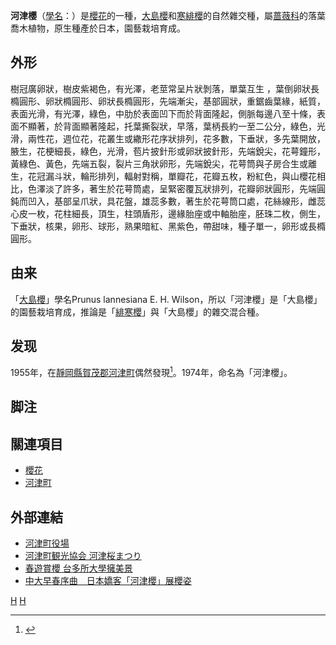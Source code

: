 {{Infraspeciesbox
| genus = Prunus
| species = lannesiana
| varietas = Kawazu-zakura
| authority = 
| image = Prunus lannesiana cv. Kawazu-zakura 05.jpg
| image_caption = 河津櫻
}}
'''河津櫻'''（[[學名|學名]]：{{lang|la|''Prunus lannesiana'' cv. Kawazu-zakura}}）是[[櫻花|櫻花]]的一種，[[大島櫻|大島櫻]]和[[寒緋櫻|寒緋櫻]]的自然雜交種，屬[[蔷薇科|蔷薇科]]的落葉喬木植物，原生種產於日本，園藝栽培育成。

== 外形 ==
樹冠廣卵狀，樹皮紫褐色，有光澤，老莖常呈片狀剝落，單葉互生 ，葉倒卵狀長橢圓形、卵狀橢圓形、卵狀長橢圓形，先端漸尖，基部圓狀，重鋸齒葉緣，紙質，表面光滑，有光澤，綠色，中肋於表面凹下而於背面隆起，側脈每邊八至十條，表面不顯著，於背面顯著隆起，托葉撕裂狀，早落，葉柄長約一至二公分，綠色，光滑，兩性花，週位花，花叢生或繖形花序狀排列，花多數，下垂狀，多先葉開放，腋生，花梗細長，綠色，光滑，苞片披針形或卵狀披針形，先端銳尖，花萼鐘形，黃綠色、黃色，先端五裂，裂片三角狀卵形，先端銳尖，花萼筒與子房合生或離生，花冠漏斗狀，輪形排列，輻射對稱，單瓣花，花瓣五枚，粉紅色，與山櫻花相比，色澤淡了許多，著生於花萼筒處，呈緊密覆瓦狀排列，花瓣卵狀圓形，先端圓鈍而凹入，基部呈爪狀，具花盤，雄蕊多數，著生於花萼筒口處，花絲線形，雌蕊心皮一枚，花柱細長，頂生，柱頭盾形，邊緣胎座或中軸胎座，胚珠二枚，側生，下垂狀，核果，卵形、球形，熟果暗紅、黑紫色，帶甜味，種子單一，卵形或長橢圓形。

== 由来 ==
「[[大島櫻|大島櫻]]」學名Prunus lannesiana E. H. Wilson，所以「河津櫻」是「大島櫻」的園藝栽培育成，推論是「[[緋寒櫻|緋寒櫻]]」與「大島櫻」的雜交混合種。

== 发现 ==
1955年，在[[靜岡縣|靜岡縣]][[賀茂郡_(靜岡縣)|賀茂郡]][[河津町|河津町]]偶然發現<ref name="ks">{{Cite web |url=http://www.kawazu-onsen.com/sakura/sakura.htm |title=河津町観光協会 河津桜まつり |accessdate=2013-12-19 |archive-date=2013-12-19 |archive-url=https://web.archive.org/web/20131219084948/http://www.kawazu-onsen.com/sakura/sakura.htm |dead-url=no }}</ref>。1974年，命名為「河津櫻」。

== 脚注 ==
{{reflist}}

== 關連項目 ==
*[[櫻花|櫻花]]
*[[河津町|河津町]]

== 外部連結 ==
* [http://www.town.kawazu.shizuoka.jp 河津町役場] {{Wayback|url=http://www.town.kawazu.shizuoka.jp/ |date=20200720090657 }}
* [https://web.archive.org/web/20130911124407/http://www.kawazu-onsen.com/sakura/route.htm 河津町観光協会 河津桜まつり]
* [http://www.chinatimes.com/newspapers/20180215000153-260301 春遊賞櫻 台多所大學擁美景] {{Wayback|url=http://www.chinatimes.com/newspapers/20180215000153-260301 |date=20180227213759 }}
* [http://ncusec.ncu.edu.tw/news/headlines_content.php?H_ID=49 中大早春序曲　日本嬌客「河津櫻」展櫻姿] {{Wayback|url=http://ncusec.ncu.edu.tw/news/headlines_content.php?H_ID=49 |date=20180227153551 }}
{{Taxonbar}}
[[Category:花|H]]
[[Category:櫻花|H]]